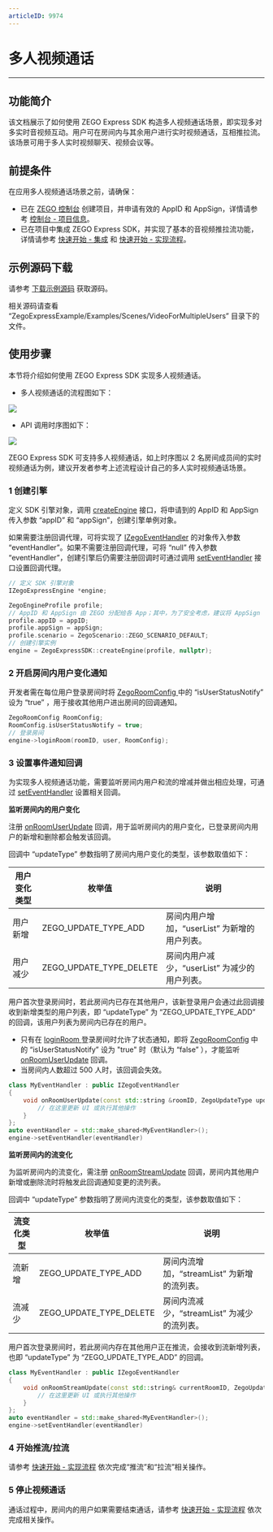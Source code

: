 ```yaml
---
articleID: 9974
---
```

# 多人视频通话

- - -

## 功能简介

该文档展示了如何使用 ZEGO Express SDK 构造多人视频通话场景，即实现多对多实时音视频互动。用户可在房间内与其余用户进行实时视频通话，互相推拉流。该场景可用于多人实时视频聊天、视频会议等。

## 前提条件

在应用多人视频通话场景之前，请确保：

- 已在 [ZEGO 控制台](https://console.zego.im) 创建项目，并申请有效的 AppID 和 AppSign，详情请参考 [控制台 - 项目信息](/console/project-info)。
- 已在项目中集成 ZEGO Express SDK，并实现了基本的音视频推拉流功能，详情请参考 [快速开始 - 集成](!Integration/SDK_Integration) 和 [快速开始 - 实现流程](!Integration/Solution_Implementation)。


## 示例源码下载

请参考 [下载示例源码](!DownloadDemo/DownloadDemo) 获取源码。

相关源码请查看 “ZegoExpressExample/Examples/Scenes/VideoForMultipleUsers” 目录下的文件。

## 使用步骤

本节将介绍如何使用 ZEGO Express SDK 实现多人视频通话。

- 多人视频通话的流程图如下：

<Frame width="512" height="auto" caption=""><img src="https://doc-media.zego.im/sdk-doc/Pics/Express/Android/eventhandler_process_new.jpeg" /></Frame>

- API 调用时序图如下：

<Frame width="512" height="auto" caption=""><img src="https://doc-media.zego.im/sdk-doc/Pics/Android/ExpressSDK/Scenes/VideoForMultipleUsers/Video_for_Multiple_Users_android_new.png" /></Frame>

  <Note title="说明">


  ZEGO Express SDK 可支持多人视频通话，如上时序图以 2 名房间成员间的实时视频通话为例，建议开发者参考上述流程设计自己的多人实时视频通话场景。
</Note>


### 1 创建引擎

定义 SDK 引擎对象，调用 [createEngine](@createEngine) 接口，将申请到的 AppID 和 AppSign 传入参数 “appID” 和 “appSign”，创建引擎单例对象。

如果需要注册回调代理，可将实现了 [IZegoEventHandler](@-IZegoEventHandler) 的对象传入参数 “eventHandler”。如果不需要注册回调代理，可将 “null” 传入参数 “eventHandler”，创建引擎后仍需要注册回调时可通过调用 [setEventHandler](@setEventHandler-IZegoExpressEngine) 接口设置回调代理。

```cpp
// 定义 SDK 引擎对象
IZegoExpressEngine *engine;

ZegoEngineProfile profile;
// AppID 和 AppSign 由 ZEGO 分配给各 App；其中，为了安全考虑，建议将 AppSign 存储在 App 的业务后台，需要使用时从后台获取
profile.appID = appID;
profile.appSign = appSign;
profile.scenario = ZegoScenario::ZEGO_SCENARIO_DEFAULT;
// 创建引擎实例
engine = ZegoExpressSDK::createEngine(profile, nullptr);
```

### 2 开启房间内用户变化通知

开发者需在每位用户登录房间时将 [ZegoRoomConfig ](@-ZegoRoomConfig) 中的 “isUserStatusNotify” 设为 “true” ，用于接收其他用户进出房间的回调通知。

```cpp
ZegoRoomConfig RoomConfig;
RoomConfig.isUserStatusNotify = true;
// 登录房间
engine->loginRoom(roomID, user, RoomConfig);
```

### 3 设置事件通知回调

为实现多人视频通话功能，需要监听房间内用户和流的增减并做出相应处理，可通过 [setEventHandler](@setEventHandler-IZegoExpressEngine) 设置相关回调。

**监听房间内的用户变化**

注册 [onRoomUserUpdate](@onRoomUserUpdate) 回调，用于监听房间内的用户变化，已登录房间内用户的新增和删除都会触发该回调。

回调中 “updateType” 参数指明了房间内用户变化的类型，该参数取值如下：

|用户变化类型|枚举值|说明|
|-|-|-|
|用户新增|ZEGO_UPDATE_TYPE_ADD|房间内用户增加，“userList” 为新增的用户列表。|
|用户减少|ZEGO_UPDATE_TYPE_DELETE|房间内用户减少，“userList” 为减少的用户列表。|

用户首次登录房间时，若此房间内已存在其他用户，该新登录用户会通过此回调接收到新增类型的用户列表，即 “updateType” 为 “ZEGO_UPDATE_TYPE_ADD” 的回调，该用户列表为房间内已存在的用户。

<Warning title="注意">


- 只有在 [loginRoom ](@loginRoom) 登录房间时允许了状态通知，即将 [ZegoRoomConfig](@-ZegoRoomConfig) 中的 “isUserStatusNotify” 设为 "true" 时（默认为 “false” ），才能监听 [onRoomUserUpdate](@onRoomUserUpdate) 回调。
- 当房间内人数超过 500 人时，该回调会失效。
</Warning>

```cpp
class MyEventHandler : public IZegoEventHandler
{
    void onRoomUserUpdate(const std::string &roomID, ZegoUpdateType updateType, const std::vector<ZegoUser> &userList){
        // 在这里更新 UI 或执行其他操作
    }
};
auto eventHandler = std::make_shared<MyEventHandler>();
engine->setEventHandler(eventHandler)
```

**监听房间内的流变化**

为监听房间内的流变化，需注册 [onRoomStreamUpdate](@onRoomStreamUpdate) 回调，房间内其他用户新增或删除流时将触发此回调通知变更的流列表。

回调中 “updateType” 参数指明了房间内流变化的类型，该参数取值如下：

|流变化类型|枚举值|说明|
|-|-|-|
|流新增|ZEGO_UPDATE_TYPE_ADD|房间内流增加，“streamList” 为新增的流列表。|
|流减少|ZEGO_UPDATE_TYPE_DELETE|房间内流减少，“streamList” 为减少的流列表。|


用户首次登录房间时，若此房间内存在其他用户正在推流，会接收到流新增列表，也即 “updateType” 为 “ZEGO_UPDATE_TYPE_ADD” 的回调。

```cpp
class MyEventHandler : public IZegoEventHandler
{
    void onRoomStreamUpdate(const std::string& currentRoomID, ZegoUpdateType updateType, const std::vector<ZegoStream>& streamList, const std::string& extendData){
        // 在这里更新 UI 或执行其他操作
    }
};
auto eventHandler = std::make_shared<MyEventHandler>();
engine->setEventHandler(eventHandler)
```

### 4 开始推流/拉流

请参考 [快速开始 - 实现流程](!Integration/Solution_Implementation#publishingStream) 依次完成“推流”和“拉流”相关操作。

### 5 停止视频通话

通话过程中，房间内的用户如果需要结束通话，请参考 [快速开始 - 实现流程](!Integration/Solution_Implementation#publishingStream#4_2) 依次完成相关操作。

